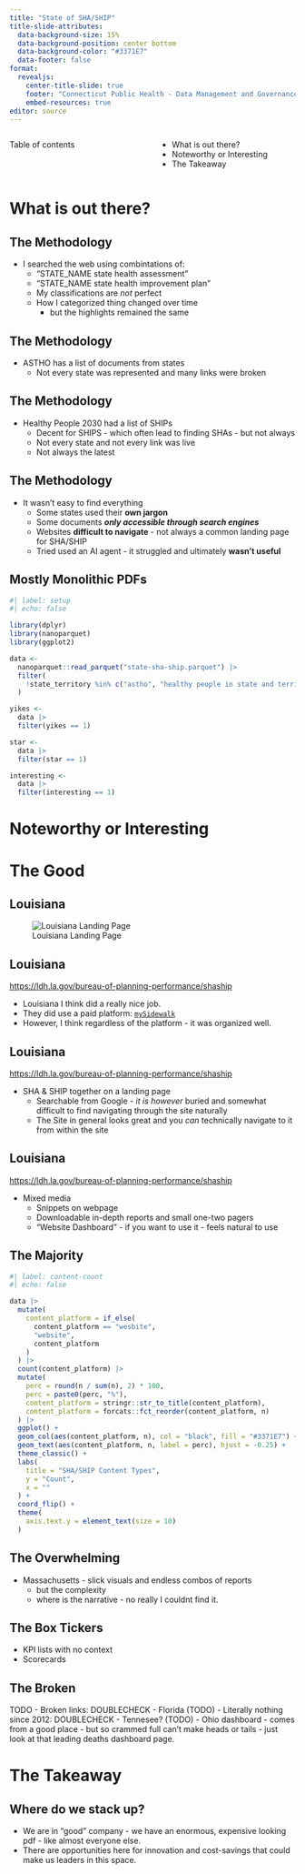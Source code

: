 ```yaml
---
title: "State of SHA/SHIP"
title-slide-attributes:
  data-background-size: 15%
  data-background-position: center bottom
  data-background-color: "#3371E7"
  data-footer: false
format: 
  revealjs:
    center-title-slide: true
    footer: "Connecticut Public Health - Data Management and Governance"
    embed-resources: true
editor: source
---
```



:::: {.columns}


::: {.column width="50%"}



Table of contents
:::

::: {.column width="50%"}
- What is out there?
- Noteworthy or Interesting
- The Takeaway
:::

::::

# What is out there? {background-color="#3371E7"}


## The Methodology
- I searched the web using combintations of:
  - "STATE_NAME state health assessment"
  - "STATE_NAME state health improvement plan"
  - My classifications are *not* perfect
  - How I categorized thing changed over time
    - but the highlights remained the same

## The Methodology
- ASTHO has a list of documents from states
  - Not every state was represented and many links were broken

## The Methodology
- Healthy People 2030 had a list of SHIPs
  - Decent for SHIPS - which often lead to finding SHAs - but not always
  - Not every state and not every link was live
  - Not always the latest

## The Methodology
- It wasn't easy  to find everything
  - Some states used their **own jargon**
  - Some documents ***only accessible through search engines***
  - Websites **difficult to navigate** - not always a common landing page for SHA/SHIP
  - Tried used an AI agent - it struggled and ultimately **wasn't useful**

## Mostly Monolithic PDFs

```r
#| label: setup
#| echo: false

library(dplyr)
library(nanoparquet)
library(ggplot2)

data <-
  nanoparquet::read_parquet("state-sha-ship.parquet") |>
  filter(
    !state_territory %in% c("astho", "healthy people in state and territories")
  )

yikes <-
  data |>
  filter(yikes == 1)

star <-
  data |>
  filter(star == 1)

interesting <-
  data |>
  filter(interesting == 1)
```

# Noteworthy or Interesting {background-color="#3371E7"}

# The Good

## Louisiana
![Louisiana Landing Page](louisiana.png)

## Louisiana
[https://ldh.la.gov/bureau-of-planning-performance/shaship](Louisiana)

- Louisiana I think did a really nice job.
- They did use a paid platform: [`mySidewalk`](https://www.mysidewalk.com/)
- However, I think regardless of the platform - it was organized well.

## Louisiana
[https://ldh.la.gov/bureau-of-planning-performance/shaship](Louisiana)

  - SHA & SHIP together on a landing page
    - Searchable from Google - *it is however* buried and somewhat difficult
    to find navigating through the site naturally
    - The Site in general looks great and you *can* technically navigate to
    it from within the site 

## Louisiana
[https://ldh.la.gov/bureau-of-planning-performance/shaship](Louisiana)

  - Mixed media
    - Snippets on webpage
    - Downloadable in-depth reports and small one-two pagers
    - "Website Dashboard" - if you want to use it - feels natural to use

## The Majority

```r
#| label: content-count
#| echo: false

data |>
  mutate(
    content_platform = if_else(
      content_platform == "wesbite",
      "website",
      content_platform
    )
  ) |>
  count(content_platform) |>
  mutate(
    perc = round(n / sum(n), 2) * 100,
    perc = paste0(perc, "%"),
    content_platform = stringr::str_to_title(content_platform),
    content_platform = forcats::fct_reorder(content_platform, n)
  ) |>
  ggplot() +
  geom_col(aes(content_platform, n), col = "black", fill = "#3371E7") +
  geom_text(aes(content_platform, n, label = perc), hjust = -0.25) +
  theme_classic() +
  labs(
    title = "SHA/SHIP Content Types",
    y = "Count",
    x = ""
  ) +
  coord_flip() +
  theme(
    axis.text.y = element_text(size = 10)
  )

```

## The Overwhelming
- Massachusetts - slick visuals and endless combos of reports
  - but the complexity
  - where is the narrative - no really I couldnt find it.


## The Box Tickers
- KPI lists with no context
- Scorecards

## The Broken
TODO
- Broken links: DOUBLECHECK - Florida (TODO)
- Literally nothing since 2012: DOUBLECHECK - Tennesee? (TODO)
- Ohio dashboard - comes from a good place - but so crammed full can't make heads or tails
  - just look at that leading deaths dashboard page. 

# The Takeaway {background-color="#3371E7"}

## Where do we stack up?

- We are in "good" company - we have an enormous, expensive looking pdf - like almost everyone else.
- There are opportunities here for innovation and cost-savings that could make us leaders 
in this space.